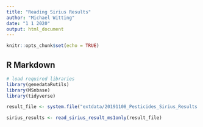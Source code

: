 ```yaml
---
title: "Reading Sirius Results"
author: "Michael Witting"
date: "1 1 2020"
output: html_document
---
```


```r
knitr::opts_chunk$set(echo = TRUE)
```

## R Markdown


```r
# load required libraries
library(genedataRutils)
library(MSnbase)
library(tidyverse)

result_file <- system.file("extdata/20191108_Pesticides_Sirius_Results.csv", package = "genedataRutils")

sirius_results <- read_sirius_result_ms1only(result_file)

```

